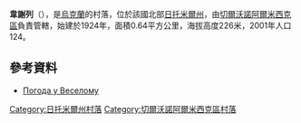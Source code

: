 {{coord|50|27|9|N|28|11|5|E|scale:10000|display=title}}

'''韋謝列'''（{{lang-uk|Веселе}}），是[[烏克蘭|烏克蘭]]的村落，位於該國北部[[日托米爾州|日托米爾州]]，由[[切爾沃諾阿爾米西克區|切爾沃諾阿爾米西克區]]負責管轄，始建於1924年，面積0.64平方公里，海拔高度226米，2001年人口124。

==參考資料==
*[http://weather.in.ua/ua/zhitomirskaja/3418 Погода у Веселому] {{Wayback|url=http://weather.in.ua/ua/zhitomirskaja/3418 |date=20170107004113 }}

{{DEFAULTSORT:Веселе}}
[[Category:日托米爾州村落|Category:日托米爾州村落]]
[[Category:切爾沃諾阿爾米西克區村落|Category:切爾沃諾阿爾米西克區村落]]


{{Zhytomyr-geo-stub}}
